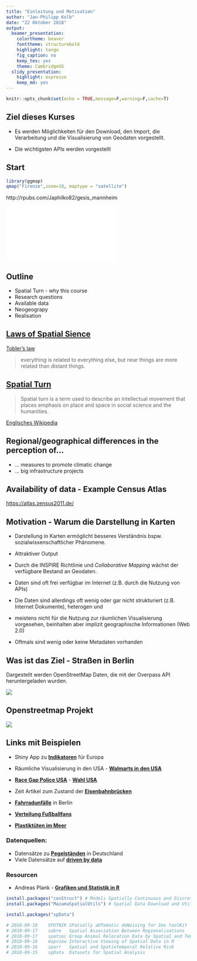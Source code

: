 ```yaml
---
title: "Einleitung und Motivation"
author: "Jan-Philipp Kolb"
date: "22 Oktober 2018"
output:
  beamer_presentation:
    colortheme: beaver
    fonttheme: structurebold
    highlight: tango
    fig_caption: no
    keep_tex: yes
    theme: CambridgeUS
  slidy_presentation:
    highlight: espresso
    keep_md: yes
---
```



```r
knitr::opts_chunk$set(echo = TRUE,message=F,warning=F,cache=T)
```


## Ziel dieses Kurses

<!--
In this paper, various approaches to download and process geodata, e.g., from OSM are shown. 
The data on OSM is released under the Open Database License (ODbL) 1.0. That allows multiple uses of the data \citep{schmidt2013extraction}. The study of \cite{barrington2017world} shows that the data quality of OSM is already sufficient in many countries to use it for scientific and analytic purposes.
See for example the Simulation of Urban MObility (SUMO) project (\citealt{behrisch2011sumo}). Much more research, carried out in various countries, is listed at \cite{wiki:research}.

The focus is on the most important APIs, which are listed in the individual chapters below. The significant advantage of using these specific APIs is that we can obtain data free of charge. Short examples are used to describe how the data can be imported into R and processed. 
In the next section (Background Maps - Download via Map Tile Servers), hints on the download of static maps from so-called map tile servers are presented. These maps can be used as background information for geographic visualization and may be used to highlight positions of so called points of interest (poi). I discuss an example where I am interested in public transportation in Amsterdam.  A prerequisite for this kind of visualisation is the availability of coordinates for points of interest. In the third chapter (Geocoding - Using the Google Maps and Nominatim API) the functionality of the Google Maps and OSM Nominatim API is used to realize geocoding. It is shown, how the Nominatim API can be used to search OSM data by name and address (\citealt{wiki:nominatim}).  
If it is the target to get coordinates for many points of interest, it can be useful to utilize the \href{http://wiki.openstreetmap.org/wiki/Overpass_API}{Overpass API}. This API is perfect to download data on very particular topics. Some functions of the \CRANpkg{osmdata} package, which also uses the Overpass API, are described in the fourth chapter (Map Features - Using the Overpass API). 
The usage of the main OSM-API is presented in the fifth chapter (Geodata - Using the main OpenStreetMap API). In the \CRANpkg{osmar}-package the main OSM API (\citealt{at:osmar}) is used. A summary follows at the end.
-->

- Es werden Möglichkeiten für den Download, den Import, die Verarbeitung und die Visualisierung von Geodaten vorgestellt. 

<!--
Die Daten auf OSM werden unter der Open Database License (ODbL) 1.0 freigegeben. Das ermöglicht eine Mehrfachverwendung der Daten \citep{schmidt2013extraction}. Die Studie von \cite{barrington2017world} zeigt, dass die Datenqualität von OSM in vielen Ländern bereits ausreichend ist, um sie für wissenschaftliche und analytische Zwecke zu nutzen.
Siehe zum Beispiel das Projekt Simulation of Urban MObility (SUMO) (\citealt{behrisch2011sumo}). Viel mehr Forschung, die in verschiedenen Ländern durchgeführt wird, ist unter \cite{wiki:research} aufgeführt.
-->

- Die wichtigsten APIs werden vorgestellt

<!--
Der wesentliche Vorteil der Verwendung dieser spezifischen APIs besteht darin, dass wir Daten kostenlos beziehen können. Anhand kurzer Beispiele wird beschrieben, wie die Daten in R importiert und verarbeitet werden können. 
Im nächsten Abschnitt (Hintergrundkarten - Download über Map Tile Server) werden Hinweise zum Download von statischen Karten von sogenannten Map Tile Servern gegeben. Diese Karten können als Hintergrundinformationen für die geografische Visualisierung verwendet werden und können verwendet werden, um Positionen von sogenannten Points of Interest (Poi) hervorzuheben. Ich diskutiere ein Beispiel, bei dem ich mich für den öffentlichen Verkehr in Amsterdam interessiere.  Voraussetzung für diese Art der Visualisierung ist die Verfügbarkeit von Koordinaten für Points of Interest. Im dritten Kapitel (Geocoding - Using the Google Maps and Nominatim API) wird die Funktionalität der Google Maps and OSM Nominatim API zur Realisierung der Geocodierung genutzt. Es wird gezeigt, wie die Nominatim API verwendet werden kann, um OSM-Daten nach Name und Adresse zu suchen (\citealt{wiki:nominatim}).  
Wenn es das Ziel ist, Koordinaten für viele interessante Punkte zu erhalten, kann es nützlich sein, die \href{http://wiki.openstreetmap.org/wiki/Overpass_API}{Overpass API} zu verwenden. Diese API ist perfekt, um Daten zu sehr speziellen Themen herunterzuladen. Einige Funktionen des Pakets \CRANpkg{osmdata}, das auch die Overpass API verwendet, werden im vierten Kapitel (Map Features - Using the Overpass API) beschrieben. 
Die Verwendung der wichtigsten OSM-API wird im fünften Kapitel (Geodaten - Verwendung der wichtigsten OpenStreetMap-API) vorgestellt. Im \CRANpkg{osmar}-Paket wird die Haupt OSM-API (\citealt{at:osmar}) verwendet. 
-->

<!--

-->
## Start

```r
library(ggmap)
qmap("Firenze",zoom=18, maptype = "satellite")
```

http://rpubs.com/Japhilko82/gesis_mannheim

![](figure/Amsterdam_osmplotr_highways.pdf)


## Outline

- Spatial Turn - why this course
- Research questions
- Available data
- Neogeograpy
- Realisation



<!--
## Motivation - recent phenomena

- The spatial representation helps to understand (current) phenomena.

![US presidential primary elections in Florida](figure/FloridaPresPrim.png)

Source: <http://www.arilamstein.com/blog/2016/03/21/mapping-election-results-r-choroplethr/>

-->



## [Laws of Spatial Sience](http://de.slideshare.net/rheimann04/big-social-data-the-spatial-turn-in-big-data)

[Tobler's law](https://en.wikipedia.org/wiki/Tobler's_first_law_of_geography)

> everything is related to everything else, but near things are more related than distant things.

## [Spatial Turn](https://de.wikipedia.org/wiki/Spatial_turn)

> Spatial turn is a term used to describe an intellectual movement that places emphasis on place and space in social science and the humanities.

[Englisches Wikipedia](https://en.wikipedia.org/wiki/Spatial_turn)


## Regional/geographical differences in the perception of...

- ... measures to promote climatic change
- ... big infrastructure projects

<!--
## Nice output - example [Wind Map](http://hint.fm/wind/)

<http://hint.fm/wind/>

<!--
![pic](http://www.flowjustflow.com/wp-content/gallery/hint-fm/high-res-3600.jpg)
-->

<!--
![Wind map USA](figure/windfm.PNG)
-->


## Availability of data - Example Census Atlas

<https://atlas.zensus2011.de/>


<!--
## Verfügbarkeit der Daten - Beispiel [Fahrradunfälle in Berlin](http://michael-hoerz.de/maps/berlin-bike/)

<http://www.sowirdberlin.de/>
![](https://asset0.torial.com/system/portfolio_item_images/production/2014/07/21/m5we1vmq6_preview_image_9678.jpg)

-->

<!--
## Heterogener Datenbestand - Beispiel <http://names.mappinglondon.co.uk/>

![](http://mappinglondon.co.uk/wp-content/uploads/2011/11/surnames1.png)
-->

## Motivation - Warum die Darstellung in Karten

- Darstellung in Karten ermöglicht besseres Verständnis bspw. sozialwissenschaftlicher Phänomene.

- Attraktiver Output

- Durch die INSPIRE Richtlinie und *Collaborative Mapping* wächst der verfügbare Bestand an Geodaten.

- Daten sind oft frei verfügbar im Internet (z.B. durch die Nutzung von APIs)
- Die Daten sind allerdings oft wenig oder gar nicht strukturiert (z.B. Internet Dokumente), heterogen und
- meistens nicht für die Nutzung zur räumlichen Visualisierung vorgesehen, beinhalten aber implizit  geographische Informationen (Web 2.0)
- Oftmals sind wenig oder keine Metadaten vorhanden

<!--
## Übersicht - [warum R](http://www.edureka.co/)

![](http://d287f0h5fel5hu.cloudfront.net/blog/wp-content/uploads/2013/06/bar-learn-r-img11.png)
-->

<!--
## [R Nutzer rund um die Welt](http://blog.revolutionanalytics.com/)


![](http://revolution-computing.typepad.com/.a/6a010534b1db25970b0191035099d8970c-pi)

## [Wo sind die aktivsten Nutzer?](http://spatial.ly/)

![](http://spatial.ly/wp-content/uploads/2013/06/r_activity.png)
-->

## Was ist das Ziel - Straßen in Berlin

Dargestellt werden OpenStreetMap Daten, die mit der Overpass API heruntergeladen wurden.

![](figure/streets_Berlin2.png)

## Openstreetmap Projekt

![](figure/Buldings_Paris.PNG)

<!--
https://hal.inria.fr/hal-01852585/document
-->



<!--
## [Openstreetmap Daten](https://github.com/Japhilko/OSMshinyApp/)

![](figure/shinyApp.PNG)
-->

## Links mit Beispielen

- Shiny App zu [**Indikatoren**](https://japhilko.shinyapps.io/Choropleths/) für Europa

- Räumliche Visualisierung in den USA - [**Walmarts in den USA**](https://rpubs.com/Radcliffe/walmart)
- [**Race Gap Police USA**](http://www.nytimes.com/interactive/2014/09/03/us/the-race-gap-in-americas-police-departments.html?_r=0) - [**Wahl USA**](http://fivethirtyeight.com/)

- Zeit Artikel zum Zustand der [**Eisenbahnbrücken**](http://detektor.fm/digital/datenjournalismus-interaktive-karte-zeigt-marode-deutsche-bahn-bruecken) 

- [**Fahrradunfälle**](http://michael-hoerz.de/maps/berlin-bike/) in Berlin

- [**Verteilung Fußballfans**](http://interaktiv.morgenpost.de/beta-fussballkarte/#7/51.258/10.756)

- [**Plastiktüten im Meer**](http://news.nationalgeographic.com/news/2014/07/140715-ocean-plastic-debris-trash-pacific-garbage-patch/)


### Datenquellen: 

- Datensätze zu [**Pegelständen**](https://www.pegelonline.wsv.de/gast/start) in Deutschland
- Viele Datensätze auf [**driven by data**](http://driven-by-data.net/)

### Resourcen

- Andreas Plank - [**Grafiken und Statistik in R**](http://www.chironomidaeproject.com/fileadmin/downloads/Formeln_in_R.pdf)



<!--
## Verschiedene Kartentypen

- [Create and integrate maps in your R workflow with the cartography package](https://rgeomatic.hypotheses.org/842)


- [Das Paket cartography](https://cran.r-project.org/web/packages/cartography/vignettes/cartography.html)

-->



```r
install.packages("conStruct") # Models Spatially Continuous and Discrete Population Genetic Structure
install.packages("MazamaSpatialUtils") # Spatial Data Download and Utility Functions - 2018-09-18

install.packages("spData")

# 2018-09-18	SPUTNIK	SPatially aUTomatic deNoising for Ims toolKit
# 2018-09-17	sabre	Spatial Association Between Regionalizations
# 2018-09-17	spatsoc	Group Animal Relocation Data by Spatial and Temporal Relationship
# 2018-09-16	mapview	Interactive Viewing of Spatial Data in R
# 2018-09-16	sparr	Spatial and Spatiotemporal Relative Risk
# 2018-09-15	spData	Datasets for Spatial Analysis
```


